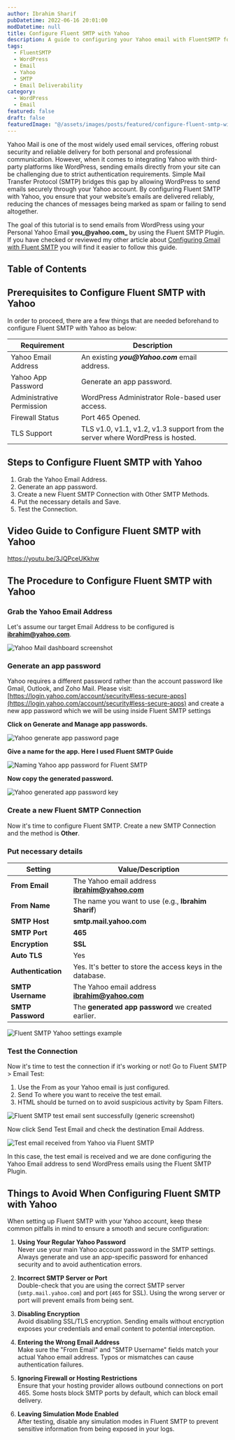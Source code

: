 ```yaml
---
author: Ibrahim Sharif
pubDatetime: 2022-06-16 20:01:00
modDatetime: null
title: Configure Fluent SMTP with Yahoo
description: A guide to configuring your Yahoo email with FluentSMTP for WordPress email delivery.
tags:
  - FluentSMTP
  - WordPress
  - Email
  - Yahoo
  - SMTP
  - Email Deliverability
category: 
  - WordPress
  - Email
featured: false
draft: false
featuredImage: "@/assets/images/posts/featured/configure-fluent-smtp-with-yahoo.jpg"
---
```


Yahoo Mail is one of the most widely used email services, offering robust security and reliable delivery for both personal and professional communication. However, when it comes to integrating Yahoo with third-party platforms like WordPress, sending emails directly from your site can be challenging due to strict authentication requirements. Simple Mail Transfer Protocol (SMTP) bridges this gap by allowing WordPress to send emails securely through your Yahoo account. By configuring Fluent SMTP with Yahoo, you ensure that your website’s emails are delivered reliably, reducing the chances of messages being marked as spam or failing to send altogether.

The goal of this tutorial is to send emails from WordPress using your Personal Yahoo Email **you_@yahoo.com_** by using the Fluent SMTP Plugin. If you have checked or reviewed my other article about [Configuring Gmail with Fluent SMTP](/posts/configure-gmail-with-fluent-smtp/) you will find it easier to follow this guide.

## Table of Contents

## Prerequisites to Configure Fluent SMTP with Yahoo

In order to proceed, there are a few things that are needed beforehand to configure Fluent SMTP with Yahoo as below:

| Requirement                | Description                                                                                   |
|----------------------------|-----------------------------------------------------------------------------------------------|
| Yahoo Email Address        | An existing **_you@Yahoo.com_** email address.                                                |
| Yahoo App Password         | Generate an app password.                                                                     |
| Administrative Permission  | WordPress Administrator Role-based user access.                                               |
| Firewall Status            | Port 465 Opened.                                                                              |
| TLS Support                | TLS v1.0, v1.1, v1.2, v1.3 support from the server where WordPress is hosted.                 |

## Steps to Configure Fluent SMTP with Yahoo

1. Grab the Yahoo Email Address.
2. Generate an app password.
3. Create a new Fluent SMTP Connection with Other SMTP Methods.
4. Put the necessary details and Save.
5. Test the Connection.

## Video Guide to Configure Fluent SMTP with Yahoo

https://youtu.be/3JQPceUKkhw

## The Procedure to Configure Fluent SMTP with Yahoo

### Grab the Yahoo Email Address

Let's assume our target Email Address to be configured is **ibrahim@yahoo.com**.

![Yahoo Mail dashboard screenshot](@/assets/images/posts/fluentsmtp/fluent_smtp_yahoo_dashboard.png)

### Generate an app password

Yahoo requires a different password rather than the account password like Gmail, Outlook, and Zoho Mail. Please visit: [https://login.yahoo.com/account/security#less-secure-apps](https://login.yahoo.com/account/security#less-secure-apps) and create a new app password which we will be using inside Fluent SMTP settings

**Click on Generate and Manage app passwords.**

![Yahoo generate app password page](@/assets/images/posts/fluentsmtp/fluent_smtp_yahoo_generate_app_password.png)

**Give a name for the app. Here I used Fluent SMTP Guide**

![Naming Yahoo app password for Fluent SMTP](@/assets/images/posts/fluentsmtp/fluent_smtp_yahoo_generate_app_password_name.png)

**Now copy the generated password.**

![Yahoo generated app password key](@/assets/images/posts/fluentsmtp/fluent_smtp_yahoo_generate_app_password_key.png)

### Create a new Fluent SMTP Connection

Now it's time to configure Fluent SMTP. Create a new SMTP Connection and the method is **Other**.

### Put necessary details

| Setting           | Value/Description                                                      |
|-------------------|-----------------------------------------------------------------------|
| **From Email**    | The Yahoo email address **ibrahim@yahoo.com**                         |
| **From Name**     | The name you want to use (e.g., **Ibrahim Sharif**)                   |
| **SMTP Host**     | **smtp.mail.yahoo.com**                                               |
| **SMTP Port**     | **465**                                                               |
| **Encryption**    | **SSL**                                                               |
| **Auto TLS**      | Yes                                                                   |
| **Authentication**| Yes. It's better to store the access keys in the database.            |
| **SMTP Username** | The Yahoo email address **ibrahim@yahoo.com**                         |
| **SMTP Password** | The **generated app password** we created earlier.                    |

![Fluent SMTP Yahoo settings example](@/assets/images/posts/fluentsmtp/fluent_smtp_yahoo_settings.png)

### Test the Connection

Now it's time to test the connection if it's working or not! Go to Fluent SMTP > Email Test:  
1. Use the From as your Yahoo email is just configured.  
2. Send To where you want to receive the test email.  
3. HTML should be turned on to avoid suspicious activity by Spam Filters.

![Fluent SMTP test email sent successfully (generic screenshot)](@/assets/images/posts/fluentsmtp/fluent_smtp_gmail_test_sent_success.png)

Now click Send Test Email and check the destination Email Address.

![Test email received from Yahoo via Fluent SMTP](@/assets/images/posts/fluentsmtp/fluent_smtp_yahoo_received.png)

In this case, the test email is received and we are done configuring the Yahoo Email address to send WordPress emails using the Fluent SMTP Plugin.

## Things to Avoid When Configuring Fluent SMTP with Yahoo

When setting up Fluent SMTP with your Yahoo account, keep these common pitfalls in mind to ensure a smooth and secure configuration:

1. **Using Your Regular Yahoo Password**  
  Never use your main Yahoo account password in the SMTP settings. Always generate and use an app-specific password for enhanced security and to avoid authentication errors.

2. **Incorrect SMTP Server or Port**  
  Double-check that you are using the correct SMTP server (`smtp.mail.yahoo.com`) and port (`465` for SSL). Using the wrong server or port will prevent emails from being sent.

3. **Disabling Encryption**  
  Avoid disabling SSL/TLS encryption. Sending emails without encryption exposes your credentials and email content to potential interception.

4. **Entering the Wrong Email Address**  
  Make sure the "From Email" and "SMTP Username" fields match your actual Yahoo email address. Typos or mismatches can cause authentication failures.

5. **Ignoring Firewall or Hosting Restrictions**  
  Ensure that your hosting provider allows outbound connections on port 465. Some hosts block SMTP ports by default, which can block email delivery.

6. **Leaving Simulation Mode Enabled**  
  After testing, disable any simulation modes in Fluent SMTP to prevent sensitive information from being exposed in your logs.